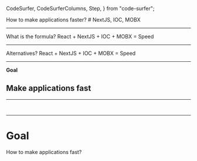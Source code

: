   CodeSurfer,
  CodeSurferColumns,
  Step,
} from "code-surfer";


<OnAppear fade>

<Panel>
  How to make applications faster?
</Panel>

<Appear>
  <OnAppear fade>
    # NextJS, IOC, MOBX
  </OnAppear>
</Appear>

</OnAppear>

---

<OnAppear fade>

<Panel>
  What is the formula?
</Panel>

<BigPanel>
  React + NextJS + IOC + MOBX = Speed
</BigPanel>

</OnAppear>

---

<OnAppear fade>

<Panel>
  Alternatives?
</Panel>

<BigPanel>
  React + NextJS + IOC + MOBX = Speed
</BigPanel>

</OnAppear>

---

<OnAppear fade>

**Goal**

## Make applications fast

</OnAppear>

---

<OnAppear fade>

<CodeSurfer>

```tsx 1 subtitle="Import React" file=./components/panel.tsx
```

```tsx 10:17 subtitle="Use incapsulated styles" file=./components/panel.tsx
```

</CodeSurfer>

</OnAppear>

---

<OnAppear fade>

# Goal

How to make applications fast?

</OnAppear>